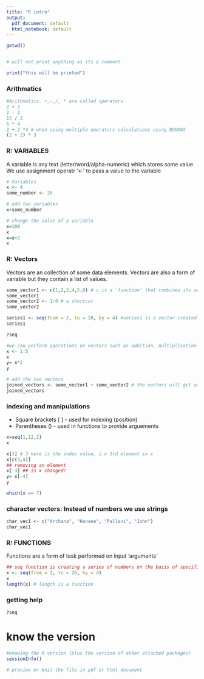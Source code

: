 ```yaml
---
title: "R intro"
output:
  pdf_document: default
  html_notebook: default
---
```


```r
getwd()
```

```r

```

```r
# will not print anything as its a comment

print("this will be printed")
```


### Arithmatics
```r
#Arithmatics. +,-,/, * are called operators
2 + 2
2 - 2
15 / 2
5 * 4
2 + 2 *3 # when using multiple operators calculations using BODMAS
(2 + 2) * 3
```

### R: VARIABLES
A variable is any text (letter/word/alpha-numeric) which stores some value
We use assignment operatr '<-' to pass a value to the variable
```r
# Variables
x <- 4
some_number <- 20
```



```r
# add two variables
x+some_number
```

```r
# change the value of a variable
x=100
x
x=x+2
x
```



### R: Vectors
Vectors are an collection of some data elements.
Vectors are also a form of variable but they contain a list of values. 
```r
 
some_vector1 <- c(1,2,3,4,5,6) # c is a 'function' that combines its arguments into a vector
some_vector1
some_vector2 <- 1:6 # a shortcut
some_vector2

series1 <- seq(from = 2, to = 20, by = 4) #series1 is a vector created by function seq
series1

```

```r
?seq
```

```r
#we can perform operations on vectors such as addition, multiplication etc
x <- 1:5
x
y= x*2
y
```

```r
# add the two vectors
joined_vectors <- some_vector1 + some_vector2 # the vectors will get added element-wise
joined_vectors
```

### indexing and manipulations

 - Square brackets [ ] - used for indexing (position)
 - Parentheses () - used in functions to provide arguements
```r

x=seq(1,12,2)
x


```
```r
x[3] # 3 here is the index value, i.e 3rd element in x
x[c(3,4)]
## removing an element
x[-3] ## is x changed?
y= x[-4]
y

which(x == 7)
```

### character vectors: Instead of numbers we use strings
```r
char_vec1 <- c("Archana", "Hanane", "Pallavi", "John")
char_vec1

```

### R: FUNCTIONS
Functions are a form of task performed on input 'arguments'
```r

## seq function is creating a series of numbers on the basis of specified parameters. 
x <- seq(from = 2, to = 20, by = 4)
x
length(x) # length is a function
```

### getting help

```r

?seq
```

# know the version
```r
#knowing the R version (plus the version of other attached packages)
sessionInfo() 
```
```r
# preview or knit the file in pdf or html document
```


